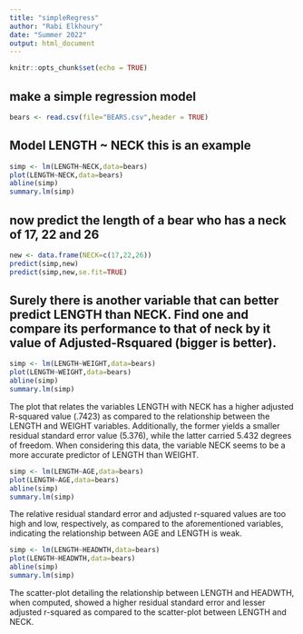 ```yaml
---
title: "simpleRegress"
author: "Rabi Elkhoury"
date: "Summer 2022"
output: html_document
---
```


```r
knitr::opts_chunk$set(echo = TRUE)
```

## make a simple regression model

```r
bears <- read.csv(file="BEARS.csv",header = TRUE)
```

## Model LENGTH ~ NECK  this is an example  

```r
simp <- lm(LENGTH~NECK,data=bears)
plot(LENGTH~NECK,data=bears)
abline(simp)
summary.lm(simp)
```

## now predict the length of a bear who has a neck of 17, 22 and 26


```r
new <- data.frame(NECK=c(17,22,26))
predict(simp,new)
predict(simp,new,se.fit=TRUE)
```
## Surely there is another variable that can better predict LENGTH than NECK. Find one and compare its performance to that of neck by it value of Adjusted-Rsquared (bigger is better).

```r
simp <- lm(LENGTH~WEIGHT,data=bears)
plot(LENGTH~WEIGHT,data=bears)
abline(simp)
summary.lm(simp)
```

The plot that relates the variables LENGTH with NECK has a higher adjusted R-squared value (.7423) as compared to the relationship between the LENGTH and WEIGHT variables.  Additionally, the former yields a smaller residual standard error value (5.376), while the latter carried 5.432 degrees of freedom.  When considering this data, the variable NECK seems to be a more accurate predictor of LENGTH than WEIGHT.  


```r
simp <- lm(LENGTH~AGE,data=bears)
plot(LENGTH~AGE,data=bears)
abline(simp)
summary.lm(simp)
```

The relative residual standard error and adjusted r-squared values are too high and low, respectively, as compared to the aforementioned variables, indicating the relationship between AGE and LENGTH is weak.   

```r
simp <- lm(LENGTH~HEADWTH,data=bears)
plot(LENGTH~HEADWTH,data=bears)
abline(simp)
summary.lm(simp)
```

The scatter-plot detailing the relationship between LENGTH and HEADWTH, when computed, showed a higher residual standard error and lesser adjusted r-squared as compared to the scatter-plot between LENGTH and NECK.  

